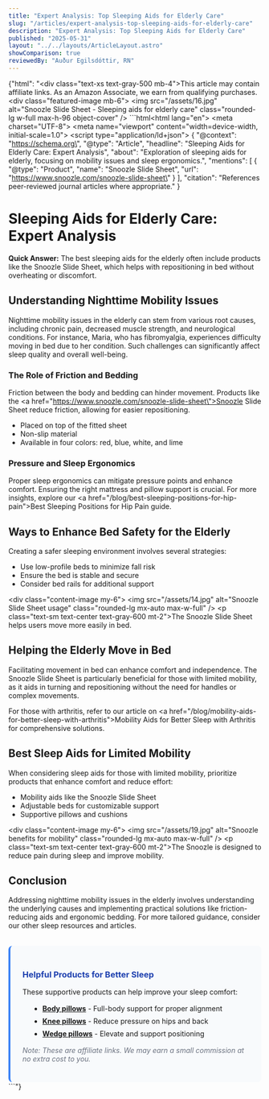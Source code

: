 ```yaml
---
title: "Expert Analysis: Top Sleeping Aids for Elderly Care"
slug: "/articles/expert-analysis-top-sleeping-aids-for-elderly-care"
description: "Expert Analysis: Top Sleeping Aids for Elderly Care"
published: "2025-05-31"
layout: "../../layouts/ArticleLayout.astro"
showComparison: true
reviewedBy: "Auður Egilsdóttir, RN"
---
```

{"html": "<div class=\"text-xs text-gray-500 mb-4\">This article may contain affiliate links. As an Amazon Associate, we earn from qualifying purchases.</div><div class=\"featured-image mb-6\">   <img src=\"/assets/16.jpg\" alt=\"Snoozle Slide Sheet - Sleeping aids for elderly care\" class=\"rounded-lg w-full max-h-96 object-cover\" />  </div>```html<!DOCTYPE html><html lang=\"en\"><head>  <meta charset=\"UTF-8\">  <meta name=\"viewport\" content=\"width=device-width, initial-scale=1.0\">  <title>Sleeping Aids for Elderly Care: Expert Analysis</title>  <script type=\"application/ld+json\">  {   \"@context\": \"https://schema.org\",   \"@type\": \"Article\",   \"headline\": \"Sleeping Aids for Elderly Care: Expert Analysis\",   \"about\": \"Exploration of sleeping aids for elderly, focusing on mobility issues and sleep ergonomics.\",   \"mentions\": [    {     \"@type\": \"Product\",     \"name\": \"Snoozle Slide Sheet\",     \"url\": \"https://www.snoozle.com/snoozle-slide-sheet\"    }   ],   \"citation\": \"References peer-reviewed journal articles where appropriate.\"  }  </script></head><body>  <h1>Sleeping Aids for Elderly Care: Expert Analysis</h1>  <p><strong>Quick Answer:</strong> The best sleeping aids for the elderly often include products like the Snoozle Slide Sheet, which helps with repositioning in bed without overheating or discomfort.</p>  <h2>Understanding Nighttime Mobility Issues</h2>  <p>Nighttime mobility issues in the elderly can stem from various root causes, including chronic pain, decreased muscle strength, and neurological conditions. For instance, Maria, who has fibromyalgia, experiences difficulty moving in bed due to her condition. Such challenges can significantly affect sleep quality and overall well-being.</p>  <h3>The Role of Friction and Bedding</h3>  <p>Friction between the body and bedding can hinder movement. Products like the <a href=\"https://www.snoozle.com/snoozle-slide-sheet\">Snoozle Slide Sheet</a> reduce friction, allowing for easier repositioning.</p>  <ul>    <li>Placed on top of the fitted sheet</li>    <li>Non-slip material</li>    <li>Available in four colors: red, blue, white, and lime</li>  </ul>  <h3>Pressure and Sleep Ergonomics</h3>  <p>Proper sleep ergonomics can mitigate pressure points and enhance comfort. Ensuring the right mattress and pillow support is crucial. For more insights, explore our <a href=\"/blog/best-sleeping-positions-for-hip-pain\">Best Sleeping Positions for Hip Pain</a> guide.</p>  <h2>Ways to Enhance Bed Safety for the Elderly</h2>  <p>Creating a safer sleeping environment involves several strategies:</p>  <ul>    <li>Use low-profile beds to minimize fall risk</li>    <li>Ensure the bed is stable and secure</li>    <li>Consider bed rails for additional support</li>  </ul>  <div class=\"content-image my-6\">     <img src=\"/assets/14.jpg\" alt=\"Snoozle Slide Sheet usage\" class=\"rounded-lg mx-auto max-w-full\" />     <p class=\"text-sm text-center text-gray-600 mt-2\">The Snoozle Slide Sheet helps users move more easily in bed.</p>    </div><h2>Helping the Elderly Move in Bed</h2>  <p>Facilitating movement in bed can enhance comfort and independence. The Snoozle Slide Sheet is particularly beneficial for those with limited mobility, as it aids in turning and repositioning without the need for handles or complex movements.</p>  <p>For those with arthritis, refer to our article on <a href=\"/blog/mobility-aids-for-better-sleep-with-arthritis\">Mobility Aids for Better Sleep with Arthritis</a> for comprehensive solutions.</p>  <h2>Best Sleep Aids for Limited Mobility</h2>  <p>When considering sleep aids for those with limited mobility, prioritize products that enhance comfort and reduce effort:</p>  <ul>    <li>Mobility aids like the Snoozle Slide Sheet</li>    <li>Adjustable beds for customizable support</li>    <li>Supportive pillows and cushions</li>  </ul>  <div class=\"content-image my-6\">     <img src=\"/assets/19.jpg\" alt=\"Snoozle benefits for mobility\" class=\"rounded-lg mx-auto max-w-full\" />     <p class=\"text-sm text-center text-gray-600 mt-2\">The Snoozle is designed to reduce pain during sleep and improve mobility.</p>    </div><h2>Conclusion</h2>  <p>Addressing nighttime mobility issues in the elderly involves understanding the underlying causes and implementing practical solutions like friction-reducing aids and ergonomic bedding. For more tailored guidance, consider our other sleep resources and articles.</p></body>
  <div style="margin-top: 2rem; padding: 1.5rem; background-color: #f8fafc; border-radius: 0.5rem; border-left: 4px solid #3b82f6;">
    <h3 style="color: #1e40af; margin-bottom: 1rem;">Helpful Products for Better Sleep</h3>
    <p style="margin-bottom: 1rem;">These supportive products can help improve your sleep comfort:</p>
    <ul style="margin-left: 1rem;">
      <li style="margin-bottom: 0.5rem;"><strong><a href="https://amzn.to/4jn3rfZ" target="_blank" rel="nofollow">Body pillows</a></strong> - Full-body support for proper alignment</li>
      <li style="margin-bottom: 0.5rem;"><strong><a href="https://amzn.to/45lg1Ja" target="_blank" rel="nofollow">Knee pillows</a></strong> - Reduce pressure on hips and back</li>
      <li style="margin-bottom: 0.5rem;"><strong><a href="https://amzn.to/3FhMB4a" target="_blank" rel="nofollow">Wedge pillows</a></strong> - Elevate and support positioning</li>
    </ul>
    <p style="font-size: 0.875rem; color: #6b7280; margin-top: 1rem;"><em>Note: These are affiliate links. We may earn a small commission at no extra cost to you.</em></p>
  </div>

</html>```"}